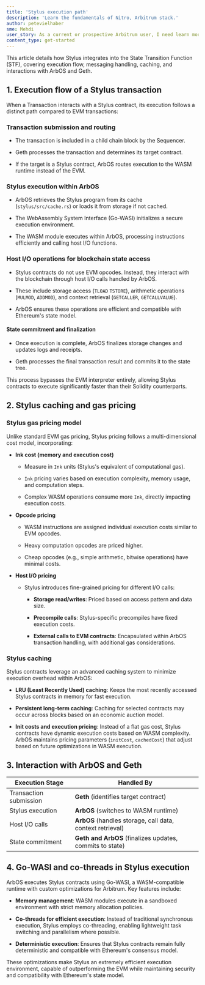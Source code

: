 ```yaml
---
title: 'Stylus execution path'
description: 'Learn the fundamentals of Nitro, Arbitrum stack.'
author: petevielhaber
sme: Mehdi
user_story: As a current or prospective Arbitrum user, I need learn more about Nitros design.
content_type: get-started
---
```


<!--

This can be recycled into the 03-etheruem-vs-arbitrum.mdx as a specific section regarding Stylus

-->

This article details how <a data-quicklook-from="stylus">Stylus</a> integrates into the <a data-quicklook-from="state-transition-function">State Transition Function</a> (STF), covering execution flow, messaging handling, caching, and interactions with <a data-quicklook-from="arbos">ArbOS</a> and <a data-quicklook-from="geth">Geth</a>.

## 1. Execution flow of a Stylus transaction

When a <a data-quicklook-from="transaction">Transaction</a> interacts with a Stylus contract, its execution follows a distinct path compared to EVM transactions:

### Transaction submission and routing

- The transaction is included in a <a data-quicklook-from="child-chain">child chain</a> block by the <a data-quicklook-from="sequencer">Sequencer</a>.

- Geth processes the transaction and determines its target contract.

- If the target is a Stylus contract, ArbOS routes execution to the <a data-quicklook-from="wasm">WASM</a> runtime instead of the EVM.

### Stylus execution within ArbOS

- ArbOS retrieves the Stylus program from its cache (`stylus/src/cache.rs`) or loads it from storage if not cached.

- The WebAssembly System Interface (Go-WASI) initializes a secure execution environment.

- The WASM module executes within ArbOS, processing instructions efficiently and calling host I/O functions.

### Host I/O operations for <a data-quicklook-from="blockchain">blockchain</a> state access

- Stylus contracts do not use EVM opcodes. Instead, they interact with the blockchain through host I/O calls handled by ArbOS.

- These include storage access (`TLOAD` `TSTORE`), arithmetic operations (`MULMOD`, `ADDMOD`), and context retrieval (`GETCALLER`, `GETCALLVALUE`).

- ArbOS ensures these operations are efficient and compatible with Ethereum's state model.

#### State commitment and finalization

- Once execution is complete, ArbOS finalizes storage changes and updates logs and receipts.

- Geth processes the final transaction result and commits it to the state tree.

This process bypasses the EVM interpreter entirely, allowing Stylus contracts to execute significantly faster than their Solidity counterparts.

## 2. Stylus caching and gas pricing

### Stylus gas pricing model

Unlike standard EVM gas pricing, Stylus pricing follows a multi-dimensional cost model, incorporating:

- **<a data-quicklook-from="ink">Ink</a> cost (memory and execution cost)**

  - Measure in `Ink` units (Stylus's equivalent of computational gas).

  - `Ink` pricing varies based on execution complexity, memory usage, and computation steps.

  - Complex WASM operations consume more `Ink`, directly impacting execution costs.

- **Opcode pricing**

  - WASM instructions are assigned individual execution costs similar to EVM opcodes.

  - Heavy computation opcodes are priced higher.

  - Cheap opcodes (e.g., simple arithmetic, bitwise operations) have minimal costs.

- **Host I/O pricing**

  - Stylus introduces fine-grained pricing for different I/O calls:

    - **Storage read/writes**: Priced based on access pattern and data size.

    - **Precompile calls**: Stylus-specific precompiles have fixed execution costs.

    - **External calls to EVM contracts**: Encapsulated within ArbOS transaction handling, with additional gas considerations.

### Stylus caching

Stylus contracts leverage an advanced caching system to minimize execution overhead within ArbOS:

- **LRU (Least Recently Used) caching**: Keeps the most recently accessed Stylus contracts in memory for fast execution.

- **Persistent long-term caching**: Caching for selected contracts may occur across blocks based on an economic auction model.

- **Init costs and execution pricing**: Instead of a flat gas cost, Stylus contracts have dynamic execution costs based on WASM complexity. ArbOS maintains pricing parameters (`initCost`, `cachedCost`) that adjust based on future optimizations in WASM execution.

## 3. Interaction with ArbOS and Geth

| Execution Stage        | Handled By                                                |
| ---------------------- | --------------------------------------------------------- |
| Transaction submission | **Geth** (identifies target contract)                     |
| Stylus execution       | **ArbOS** (switches to WASM runtime)                      |
| Host I/O calls         | **ArbOS** (handles storage, call data, context retrieval) |
| State commitment       | **Geth and ArbOS** (finalizes updates, commits to state)  |

## 4. Go-WASI and co-threads in Stylus execution

ArbOS executes Stylus contracts using Go-WASI, a WASM-compatible runtime with custom optimizations for <a data-quicklook-from="arbitrum">Arbitrum</a>. Key features include:

- **Memory management**: WASM modules execute in a sandboxed environment with strict memory allocation policies.

- **Co-threads for efficient execution**: Instead of traditional synchronous execution, Stylus employs co-threading, enabling lightweight task switching and parallelism where possible.

- **Deterministic execution**: Ensures that Stylus contracts remain fully deterministic and compatible with Ethereum's consensus model.

These optimizations make Stylus an extremely efficient execution environment, capable of outperforming the EVM while maintaining security and compatibility with Ethereum's state model.
